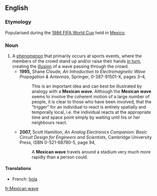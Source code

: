 {{rfv}}
==English==

===Etymology===
Popularised during the [[w:1986 FIFA World Cup|1986 FIFA World Cup]] held in [[Mexico]].

{{wikipedia}}
===Noun===
{{en-noun|sg=[[Mexican]] [[wave]]}}

# A [[phenomenon]] that primarily occurs at sports events, where the members of the crowd stand up and/or raise their hands [[in turn]], creating the [[illusion]] of a wave passing through the crowd.
#*'''1995,''' Shane Cloude, ''An Introduction to Electromagnetic Wave Propagation &amp; Antennas'', Springer, 0-387-91501-X, pages 3–4,
#*:This is an important idea and can best be illustrated by analogy with a '''Mexican wave'''. Although the '''Mexican wave''' seems to involve the coherent motion of a large number of people, it is clear to those who have been involved, <!-- [sic] comma --> that the “trigger” for an individual to react is entirely spatially and temporally local, i.e. the individual reacts at the appropriate time and space point simply by waiting until his or her neighbours react.
#*'''2007,''' Scott Hamilton, ''An Analog Electronics Companion: Basic Circuit Design for Engineers and Scientists'', Cambridge University Press, ISBN 0-521-68780-5, page 94,
#*:A '''Mexican wave''' travels around a stadium very much more <!-- [sic] --> rapidly than a person could.

====Translations====
*French: [[hola]] {{f}}

[[fr:Mexican wave]]